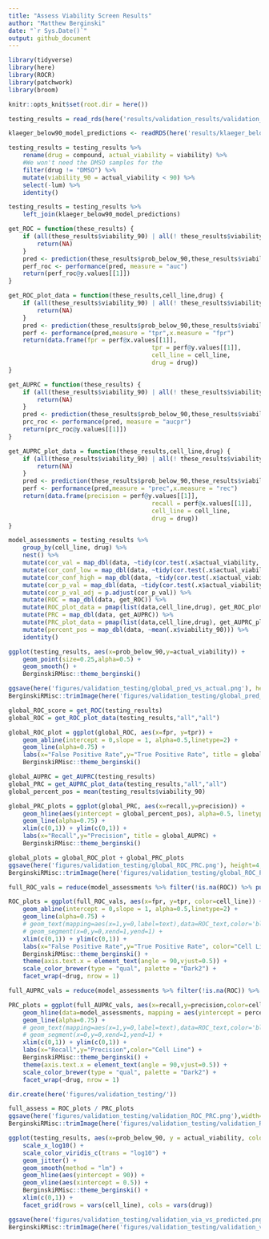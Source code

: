 ```yaml
---
title: "Assess Viability Screen Results"
author: "Matthew Berginski"
date: "`r Sys.Date()`"
output: github_document
---
```


```r
library(tidyverse)
library(here)
library(ROCR)
library(patchwork)
library(broom)

knitr::opts_knit$set(root.dir = here())
```

```r
testing_results = read_rds(here('results/validation_results/validation_screen.rds'))

klaeger_below90_model_predictions <- readRDS(here('results/klaeger_below90_model_predictions.rds'))
```

```r
testing_results = testing_results %>%
	rename(drug = compound, actual_viability = viability) %>%
	#We won't need the DMSO samples for the
	filter(drug != "DMSO") %>%
	mutate(viability_90 = actual_viability < 90) %>%
	select(-lum) %>%
	identity()

testing_results = testing_results %>% 
	left_join(klaeger_below90_model_predictions)
```

```r
get_ROC = function(these_results) {
	if (all(these_results$viability_90) | all(! these_results$viability_90)) {
		return(NA)
	}
	pred <- prediction(these_results$prob_below_90,these_results$viability_90)
	perf_roc <- performance(pred, measure = "auc")
	return(perf_roc@y.values[[1]])
}

get_ROC_plot_data = function(these_results,cell_line,drug) {
	if (all(these_results$viability_90) | all(! these_results$viability_90)) {
		return(NA)
	}
	pred <- prediction(these_results$prob_below_90,these_results$viability_90)
	perf <- performance(pred,measure = "tpr",x.measure = "fpr")
	return(data.frame(fpr = perf@x.values[[1]],
										tpr = perf@y.values[[1]],
										cell_line = cell_line,
										drug = drug))
}

get_AUPRC = function(these_results) {
	if (all(these_results$viability_90) | all(! these_results$viability_90)) {
		return(NA)
	}
	pred <- prediction(these_results$prob_below_90,these_results$viability_90)
	prc_roc <- performance(pred, measure = "aucpr")
	return(prc_roc@y.values[[1]])
}

get_AUPRC_plot_data = function(these_results,cell_line,drug) {
	if (all(these_results$viability_90) | all(! these_results$viability_90)) {
		return(NA)
	}
	pred <- prediction(these_results$prob_below_90,these_results$viability_90)
	perf <- performance(pred,measure = "prec",x.measure = "rec")
	return(data.frame(precision = perf@y.values[[1]],
										recall = perf@x.values[[1]],
										cell_line = cell_line,
										drug = drug))
}

model_assessments = testing_results %>%
	group_by(cell_line, drug) %>%
	nest() %>%
	mutate(cor_val = map_dbl(data, ~tidy(cor.test(.x$actual_viability, .x$prob_below_90))$estimate)) %>%
	mutate(cor_conf_low = map_dbl(data, ~tidy(cor.test(.x$actual_viability, .x$prob_below_90))$conf.low)) %>%
	mutate(cor_conf_high = map_dbl(data, ~tidy(cor.test(.x$actual_viability, .x$prob_below_90))$conf.high)) %>%
	mutate(cor_p_val = map_dbl(data, ~tidy(cor.test(.x$actual_viability, .x$prob_below_90))$p.value)) %>%
	mutate(cor_p_val_adj = p.adjust(cor_p_val)) %>%
	mutate(ROC = map_dbl(data, get_ROC)) %>%
	mutate(ROC_plot_data = pmap(list(data,cell_line,drug), get_ROC_plot_data)) %>%
	mutate(PRC = map_dbl(data, get_AUPRC)) %>%
	mutate(PRC_plot_data = pmap(list(data,cell_line,drug), get_AUPRC_plot_data)) %>%
	mutate(percent_pos = map_dbl(data, ~mean(.x$viability_90))) %>%
	identity()
```

```r
ggplot(testing_results, aes(x=prob_below_90,y=actual_viability)) + 
	geom_point(size=0.25,alpha=0.5) + 
	geom_smooth() +
	BerginskiRMisc::theme_berginski()

ggsave(here('figures/validation_testing/global_pred_vs_actual.png'), height=4,width=4)
BerginskiRMisc::trimImage(here('figures/validation_testing/global_pred_vs_actual.png'))
```

```r
global_ROC_score = get_ROC(testing_results)
global_ROC = get_ROC_plot_data(testing_results,"all","all")

global_ROC_plot = ggplot(global_ROC, aes(x=fpr, y=tpr)) + 
	geom_abline(intercept = 0,slope = 1, alpha=0.5,linetype=2) +
	geom_line(alpha=0.75) +
	labs(x="False Positive Rate",y="True Positive Rate", title = global_ROC_score) +
	BerginskiRMisc::theme_berginski()

global_AUPRC = get_AUPRC(testing_results)
global_PRC = get_AUPRC_plot_data(testing_results,"all","all")
global_percent_pos = mean(testing_results$viability_90)

global_PRC_plots = ggplot(global_PRC, aes(x=recall,y=precision)) + 
	geom_hline(aes(yintercept = global_percent_pos), alpha=0.5, linetype=2) +
	geom_line(alpha=0.75) + 
	xlim(c(0,1)) + ylim(c(0,1)) +
	labs(x="Recall",y="Precision", title = global_AUPRC) +
	BerginskiRMisc::theme_berginski()

global_plots = global_ROC_plot + global_PRC_plots
ggsave(here('figures/validation_testing/global_ROC_PRC.png'), height=4,width=8)
BerginskiRMisc::trimImage(here('figures/validation_testing/global_ROC_PRC.png'))
```

```r
full_ROC_vals = reduce(model_assessments %>% filter(!is.na(ROC)) %>% pull(ROC_plot_data),bind_rows)

ROC_plots = ggplot(full_ROC_vals, aes(x=fpr, y=tpr, color=cell_line)) + 
	geom_abline(intercept = 0,slope = 1, alpha=0.5,linetype=2) +
	geom_line(alpha=0.75) + 
	# geom_text(mapping=aes(x=1,y=0,label=text),data=ROC_text,color='black',vjust="inward",hjust="inward",size=3.5) +
	# geom_segment(x=0,y=0,xend=1,yend=1) +
	xlim(c(0,1)) + ylim(c(0,1)) +
	labs(x="False Positive Rate",y="True Positive Rate", color="Cell Line") +
	BerginskiRMisc::theme_berginski() +
	theme(axis.text.x = element_text(angle = 90,vjust=0.5)) +
	scale_color_brewer(type = "qual", palette = "Dark2") +
	facet_wrap(~drug, nrow = 1)

full_AUPRC_vals = reduce(model_assessments %>% filter(!is.na(ROC)) %>% pull(PRC_plot_data),bind_rows)

PRC_plots = ggplot(full_AUPRC_vals, aes(x=recall,y=precision,color=cell_line)) + 
	geom_hline(data=model_assessments, mapping = aes(yintercept = percent_pos, color=cell_line), alpha=0.5, linetype=2) +
	geom_line(alpha=0.75) + 
	# geom_text(mapping=aes(x=1,y=0,label=text),data=ROC_text,color='black',vjust="inward",hjust="inward",size=3.5) +
	# geom_segment(x=0,y=0,xend=1,yend=1) +
	xlim(c(0,1)) + ylim(c(0,1)) +
	labs(x="Recall",y="Precision",color="Cell Line") +
	BerginskiRMisc::theme_berginski() +
	theme(axis.text.x = element_text(angle = 90,vjust=0.5)) +
	scale_color_brewer(type = "qual", palette = "Dark2") +
	facet_wrap(~drug, nrow = 1)

dir.create(here('figures/validation_testing/'))

full_assess = ROC_plots / PRC_plots
ggsave(here('figures/validation_testing/validation_ROC_PRC.png'),width=18*0.75,height=5*0.75)
BerginskiRMisc::trimImage(here('figures/validation_testing/validation_ROC_PRC.png'))
```

```r
ggplot(testing_results, aes(x=prob_below_90, y = actual_viability, color = concentration_M)) +
	scale_x_log10() +
	scale_color_viridis_c(trans = "log10") +
	geom_jitter() +
	geom_smooth(method = "lm") +
	geom_hline(aes(yintercept = 90)) +
	geom_vline(aes(xintercept = 0.5)) +
	BerginskiRMisc::theme_berginski() +
	xlim(c(0,1)) +
	facet_grid(rows = vars(cell_line), cols = vars(drug))

ggsave(here('figures/validation_testing/validation_via_vs_predicted.png'),width=18*0.75,height=5*0.75)
BerginskiRMisc::trimImage(here('figures/validation_testing/validation_via_vs_predicted.png'))
```